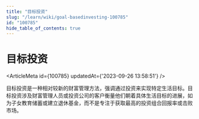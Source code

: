 ```yaml
---
title: "目标投资"
slug: "/learn/wiki/goal-basedinvesting-100785"
id: "100785"
hide_table_of_contents: true
---
```



# 目标投资

<ArticleMeta id={100785} updatedAt={'2023-09-26 13:58:51'} />
<div className='border-solid border-b border-t-0 my-4 border-[var(--ifm-color-gray-300)]' />

目标投资是一种相对较新的财富管理方法，强调通过投资来实现特定生活目标。目标投资涉及财富管理人员或投资公司的客户衡量他们朝着具体生活目标的进展，如为子女教育储蓄或建立退休基金，而不是专注于获取最高的投资组合回报率或击败市场。
